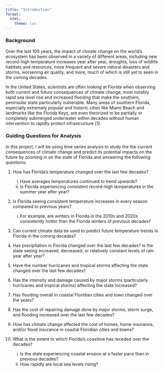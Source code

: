 ```yaml
---
title: "Introduction"
format: 
  html:
    theme: lux
---
```


### **Background**

Over the last 100 years, the impact of climate change on the world's ecosystem has been observed in a variety of different areas, including new record-high temperature increases year after year, droughts, loss of wildlife habitats and resources, more frequent and severe natural disasters and storms, worsening air quality, and more, much of which is still yet to seen in the coming decades. 

In the United States, scientists are often looking at Florida when observing both current and future consequences of climate change, most notably rapid sea level rise and increased flooding that make the southern, peninsular state particularly vulnerable. Many areas of southern Florida, especially extremely popular and historic cities like Miami Beach and landmarks like the Florida Keys, are even theorized to be partially or completely submerged underwater within decades without human intervention to rapidly protect infrastructure [1]. 

### **Guiding Questions for Analysis**

In this project, I will be using time series analysis to study the the current consequences of climate change and predict its potential impacts on the future by zooming in on the state of Florida and answering the following questions:

  1. How has Florida's temperature changed over the last few decades?
      i) Have averages temperatures continued to trend upwards?
      ii) Is Florida experiencing consistent record-high temperatures in the summer year after year?
  2. Is Florida seeing consistent temperature increases in every season compared to previous years?
      i) For example, are winters in Florida in the 2010s and 2020s consistently hotter than the Florida winters of previous decades?
  3. Can current climate data be used to predict future temperature trends in Florida in the coming decades?

  4. Has precipitation in Florida changed over the last few decades? Is the state seeing increased, decreased, or relatively constant levels of rain year after year?

  5. Have the number hurricanes and tropical storms affecting the state changed over the last few decades?

  6. Has the intensity and damage caused by major storms (particularly hurricanes and tropical storms) affecting the state increased?

  7. Has flooding overall in coastal Floridian cities and town changed over the years?

  8. Has the cost of repairing damage done by major storms, storm surge, and flooding increased over the last few decades?

  9. How has climate change affected the cost of homes, home insurance, and/or flood insurance in coastal Floridian cities and towns?

  10. What is the extent to which Florida's coastline has receded over the decades?
      i) Is the state experiencing coastal erosion at a faster pace than in previous decades?
      ii) How rapidly are local sea levels rising?